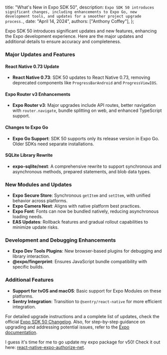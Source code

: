   title: "What's New in Expo SDK 50",
  description: `Expo SDK 50 introduces significant changes, including enhancements to Expo Go, new development tools, and updates for a smoother project upgrade process.`,
  date: "April 14, 2024",
  authors: ["Anthony Coffey"],
};

Expo SDK 50 introduces significant updates and new features, enhancing the Expo development experience. Here are the major updates and additional details to ensure accuracy and completeness.

### Major Updates and Features

#### React Native 0.73 Update
- **React Native 0.73**: SDK 50 updates to React Native 0.73, removing deprecated components like `ProgressBarAndroid` and `ProgressViewIOS`.

#### Expo Router v3 Enhancements
- **Expo Router v3**: Major upgrades include API routes, better navigation with `router.navigate`, bundle splitting on web, and enhanced TypeScript support.

#### Changes to Expo Go
- **Expo Go Support**: SDK 50 supports only its release version in Expo Go. Older SDKs need separate installations.

#### SQLite Library Rewrite
- **expo-sqlite/next**: A comprehensive rewrite to support synchronous and asynchronous methods, prepared statements, and blob data types.

### New Modules and Updates
- **Expo Secure Store**: Synchronous `getItem` and `setItem`, with unified behavior across platforms.
- **Expo Camera Next**: Aligns with native platform best practices.
- **Expo Font**: Fonts can now be bundled natively, reducing asynchronous loading needs.
- **EAS Updates**: Rollback features and gradual rollout capabilities to minimize update risks.

### Development and Debugging Enhancements
- **Expo Dev Tools Plugins**: New browser-based plugins for debugging and library interaction.
- **@expo/fingerprint**: Ensures JavaScript bundle compatibility with specific builds.

### Additional Features
- **Support for tvOS and macOS**: Basic support for Expo Modules on these platforms.
- **Sentry Integration**: Transition to `@sentry/react-native` for more efficient integration.

For detailed upgrade instructions and a complete list of updates, check the official <a href="https://expo.dev/changelog/2024/01-18-sdk-50" target="_blank" rel="noopener noreferrer">Expo SDK 50 Changelog</a>. Also, for step-by-step guidance on upgrading and addressing potential issues, refer to the <a href="https://docs.expo.dev" target="_blank" rel="noopener noreferrer">Expo documentation</a>.

I guess it's time for me to go update my expo package for v50! Check it out here: <a href="https://www.npmjs.com/package/react-native-expo-authorize-net" target="_blank" rel="noopener noreferrer">react-native-expo-authorize-net</a>.
